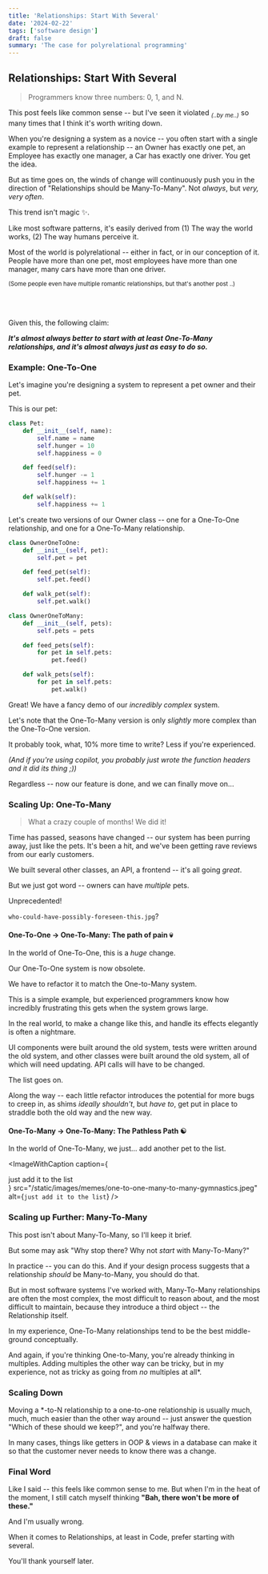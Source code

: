 ```yaml
---
title: 'Relationships: Start With Several'
date: '2024-02-22'
tags: ['software design']
draft: false
summary: 'The case for polyrelational programming'
---
```


## Relationships: Start With Several

> Programmers know three numbers: 0, 1, and N.

This post feels like common sense -- but I've seen it violated <sub>_(..by me..)_</sub> so many times that I think it's worth writing down.

When you're designing a system as a novice -- you often start with a single example to represent a relationship -- an Owner has exactly one pet, an Employee has exactly one manager, a Car has exactly one driver. You get the idea.

But as time goes on, the winds of change will continuously push you in the direction of "Relationships should be Many-To-Many". Not _always_, but _very, very often_.

This trend isn't magic ✨.

Like most software patterns, it's easily derived from (1) The way the world works, (2) The way humans perceive it.

Most of the world is polyrelational -- either in fact, or in our conception of it. People have more than one pet, most employees have more than one manager, many cars have more than one driver.

<sub>(Some people even have multiple romantic relationships, but that's another post ..)</sub>

<br />
<br />

Given this, the following claim:

***It's *almost always* better to start with *at least* One-To-Many relationships, and it's *almost always* just as easy to do so.***

### Example: One-To-One

Let's imagine you're designing a system to represent a pet owner and their pet.

This is our pet:

```python
class Pet:
    def __init__(self, name):
        self.name = name
        self.hunger = 10
        self.happiness = 0

    def feed(self):
        self.hunger -= 1
        self.happiness += 1

    def walk(self):
        self.happiness += 1

```

Let's create two versions of our Owner class -- one for a One-To-One relationship, and one for a One-To-Many relationship.

```python
class OwnerOneToOne:
    def __init__(self, pet):
        self.pet = pet

    def feed_pet(self):
        self.pet.feed()

    def walk_pet(self):
        self.pet.walk()
```

```python
class OwnerOneToMany:
    def __init__(self, pets):
        self.pets = pets

    def feed_pets(self):
        for pet in self.pets:
            pet.feed()

    def walk_pets(self):
        for pet in self.pets:
            pet.walk()
```

Great! We have a fancy demo of our _incredibly complex_ system.

Let's note that the One-To-Many version is only _slightly_ more complex than the One-To-One version.

It probably took, what, 10% more time to write? Less if you're experienced.

_(And if you're using copilot, you probably just wrote the function headers and it did its thing ;))_

Regardless -- now our feature is done, and we can finally move on...

### Scaling Up: One-To-Many

> What a crazy couple of months! We did it!

Time has passed, seasons have changed -- our system has been purring away, just like the pets. It's been a hit, and we've been getting rave reviews from our early customers.

We built several other classes, an API, a frontend -- it's all going _great_.

But we just got word -- owners can have _multiple_ pets.

Unprecedented!

`who-could-have-possibly-foreseen-this.jpg`?

#### One-To-One -> One-To-Many: The path of pain 💀

In the world of One-To-One, this is a _huge_ change.

Our One-To-One system is now obsolete.

We have to refactor it to match the One-to-Many system.

This is a simple example, but experienced programmers know how incredibly frustrating this gets when the system grows large.

In the real world, to make a change like this, and handle its effects elegantly is often a nightmare.

UI components were built around the old system, tests were written around the old system, and other classes were built around the old system, all of which will need updating. API calls will have to be changed.

The list goes on.

Along the way -- each little refactor introduces the potential for more bugs to creep in, as shims _ideally shouldn't_, but _have to_, get put in place to straddle both the old way and the new way.

#### One-To-Many -> One-To-Many: The Pathless Path ☯️

In the world of One-To-Many, we just... add another pet to the list.

<ImageWithCaption
  caption={<div>just add it to the list</div>}
  src="/static/images/memes/one-to-one-many-to-many-gymnastics.jpeg"
  alt={`just add it to the list`}
/>

### Scaling up Further: Many-To-Many

This post isn't about Many-To-Many, so I'll keep it brief.

But some may ask "Why stop there? Why not _start_ with Many-To-Many?"

In practice -- you can do this. And if your design process suggests that a relationship _should_ be Many-to-Many, you should do that.

But in most software systems I've worked with, Many-To-Many relationships are often the most complex, the most difficult to reason about, and the most difficult to maintain, because they introduce a third object -- the Relationship itself.

In my experience, One-To-Many relationships tend to be the best middle-ground conceptually.

And again, if you're thinking One-to-Many, you're already thinking in multiples. Adding multiples the other way can be tricky, but in my experience, not as tricky as going from _no_ multiples at all\*.

### Scaling Down

Moving a \*-to-N relationship to a one-to-one relationship is usually much, much, much easier than the other way around -- just answer the question "Which of these should we keep?", and you're halfway there.

In many cases, things like getters in OOP & views in a database can make it so that the customer never needs to know there was a change.

### Final Word

Like I said -- this feels like common sense to me. But when I'm in the heat of the moment, I still catch myself thinking **"Bah, there won't be more of these."**

And I'm usually wrong.

When it comes to Relationships, at least in Code, prefer starting with several.

You'll thank yourself later.
